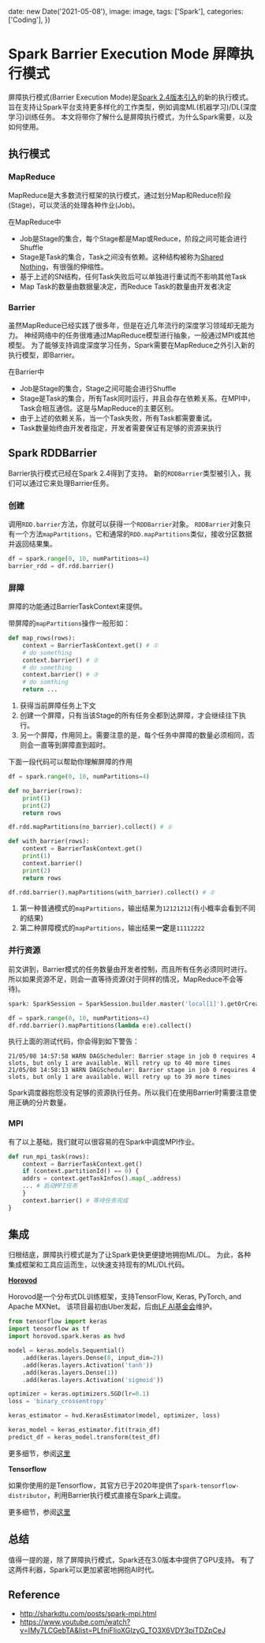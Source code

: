 
  date: new Date('2021-05-08'),
  image: image,
  tags: ['Spark'],
  categories: ['Coding'],
})

# Spark Barrier Execution Mode 屏障执行模式

屏障执行模式(Barrier Execution Mode)是[Spark 2.4版本引入](https://issues.apache.org/jira/browse/SPARK-24374)的新的执行模式。
旨在支持让Spark平台支持更多样化的工作类型，例如调度ML(机器学习)/DL(深度学习)训练任务。
本文将带你了解什么是屏障执行模式，为什么Spark需要，以及如何使用。

## 执行模式

### MapReduce

MapReduce是大多数流行框架的执行模式，通过划分Map和Reduce阶段(Stage)，可以灵活的处理各种作业(Job)。

在MapReduce中

- Job是Stage的集合，每个Stage都是Map或Reduce，阶段之间可能会进行Shuffle
- Stage是Task的集合，Task之间没有依赖。这种结构被称为[Shared Nothing](https://en.wikipedia.org/wiki/Shared-nothing_architecture)，有很强的伸缩性。
- 基于上述的SN结构，任何Task失败后可以单独进行重试而不影响其他Task
- Map Task的数量由数据量决定，而Reduce Task的数量由开发者决定

### Barrier

虽然MapReduce已经实践了很多年，但是在近几年流行的深度学习领域却无能为力。
神经网络中的任务很难通过MapReduce模型进行抽象，一般通过MPI或其他模型。
为了能够支持调度深度学习任务，Spark需要在MapReduce之外引入新的执行模型，即Barrier。

在Barrier中

- Job是Stage的集合，Stage之间可能会进行Shuffle
- Stage是Task的集合，所有Task同时运行，并且会存在依赖关系。在MPI中，Task会相互通信。这是与MapReduce的主要区别。
- 由于上述的依赖关系，当一个Task失败，所有Task都需要重试。
- Task数量始终由开发者指定，开发者需要保证有足够的资源来执行

## Spark RDDBarrier

Barrier执行模式已经在Spark 2.4得到了支持。
新的`RDDBarrier`类型被引入，我们可以通过它来处理Barrier任务。

### 创建

调用`RDD.barrier`方法，你就可以获得一个`RDDBarrier`对象。
`RDDBarrier`对象只有一个方法`mapPartitions`，它和通常的`RDD.mapPartitions`类似，接收分区数据并返回结果集。

```python
df = spark.range(0, 10, numPartitions=4)
barrier_rdd = df.rdd.barrier()
``` 

### 屏障

屏障的功能通过BarrierTaskContext来提供。

带屏障的`mapPartitions`操作一般形如：

```python
def map_rows(rows):
    context = BarrierTaskContext.get() # ①
    # do something
    context.barrier() # ②
    # do something
    context.barrier() # ③
    # do somthing
    return ...
```

1. 获得当前屏障任务上下文
2. 创建一个屏障，只有当该Stage的所有任务全都到达屏障，才会继续往下执行。
3. 另一个屏障，作用同上。需要注意的是，每个任务中屏障的数量必须相同，否则会一直等到屏障直到超时。

下面一段代码可以帮助你理解屏障的作用

```python
df = spark.range(0, 10, numPartitions=4)

def no_barrier(rows):
    print(1)
    print(2)
    return rows

df.rdd.mapPartitions(no_barrier).collect() # ①

def with_barrier(rows):
    context = BarrierTaskContext.get()
    print(1)
    context.barrier()
    print(2)
    return rows

df.rdd.barrier().mapPartitions(with_barrier).collect() # ②
```

1. 第一种普通模式的`mapPartitions`，输出结果为`12121212`(有小概率会看到不同的结果)
2. 第二种屏障模式的`mapPartitions`，输出结果**一定**是`11112222`

### 并行资源

前文讲到，Barrier模式的任务数量由开发者控制，而且所有任务必须同时进行。
所以如果资源不足，则会一直等待资源(对于同样的情况，MapReduce不会等待)。

```python
spark: SparkSession = SparkSession.builder.master('local[1]').getOrCreate()

df = spark.range(0, 10, numPartitions=4)
df.rdd.barrier().mapPartitions(lambda e:e).collect()
```

执行上面的测试代码，你会得到如下警告：

```text
21/05/08 14:57:58 WARN DAGScheduler: Barrier stage in job 0 requires 4 slots, but only 1 are available. Will retry up to 40 more times
21/05/08 14:58:13 WARN DAGScheduler: Barrier stage in job 0 requires 4 slots, but only 1 are available. Will retry up to 39 more times
```

Spark调度器抱怨没有足够的资源执行任务。所以我们在使用Barrier时需要注意使用正确的分片数量。

### MPI

有了以上基础，我们就可以很容易的在Spark中调度MPI作业。

```python
def run_mpi_task(rows):
    context = BarrierTaskContext.get()
    if (context.partitionId() == 0) {
    addrs = context.getTaskInfos().map(_.address)
    ... # 启动MPI任务
    }
    context.barrier() # 等待任务完成
}
```

## 集成

归根结底，屏障执行模式是为了让Spark更快更便捷地拥抱ML/DL。
为此，各种集成框架和工具应运而生，以快速支持现有的ML/DL代码。

**[Horovod](https://github.com/horovod/horovod)**

Horovod是一个分布式DL训练框架，支持TensorFlow, Keras, PyTorch, and Apache MXNet。
该项目最初由Uber发起，后由[LF AI基金会](https://lfaidata.foundation/)维护。

```python
from tensorflow import keras
import tensorflow as tf
import horovod.spark.keras as hvd

model = keras.models.Sequential()
    .add(keras.layers.Dense(8, input_dim=2))
    .add(keras.layers.Activation('tanh'))
    .add(keras.layers.Dense(1))
    .add(keras.layers.Activation('sigmoid'))

optimizer = keras.optimizers.SGD(lr=0.1)
loss = 'binary_crossentropy'

keras_estimator = hvd.KerasEstimator(model, optimizer, loss)

keras_model = keras_estimator.fit(train_df)
predict_df = keras_model.transform(test_df)
```

更多细节，参阅[这里](https://github.com/horovod/horovod/blob/master/docs/spark.rst)

**Tensorflow**

如果你使用的是Tensorflow，其官方已于2020年提供了`spark-tensorflow-distributor`，利用Barrier执行模式直接在Spark上调度。

更多细节，参阅[这里](https://github.com/tensorflow/ecosystem/blob/master/spark/spark-tensorflow-distributor/README.md)

## 总结

值得一提的是，除了屏障执行模式，Spark还在3.0版本中提供了GPU支持。
有了这两件利器，Spark可以更加紧密地拥抱AI时代。

## Reference

- http://sharkdtu.com/posts/spark-mpi.html
- https://www.youtube.com/watch?v=IMy7LCGebTA&list=PLfnjFIioXGIzyG_TO3X6VDY3piTDZpCeJ
